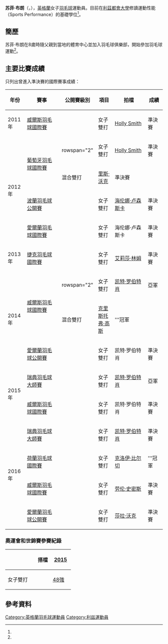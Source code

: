 {{noteTA|G1=Badminton
|1=zh-cn:利兹; zh-hk:列斯; zh-tw:里兹}}
{{Infobox 羽球選手
| playername              = 苏菲·布朗<br/>{{lang|en|Sophie Brown}}
| image                   = 
| size                    = 
| caption                 = 
| birth_name              = 
| date_of_birth           = {{birth_date_and_age|1993|2|12}}<ref name="badeng">{{cite web|title=ENGLAND SENIORS - Sophie Brown|url=http://www.badmintonengland.co.uk/show_person.asp?itemid=4212&itemTitle=Sophie+Brown&section=4169&sectionTitle=ENGLAND+SENIORS#.VHlPDDGUf90|publisher=Badminton ENGLAND|language=en|access-date=2014-11-29|archive-date=2014-12-05|archive-url=https://web.archive.org/web/20141205040329/http://www.badmintonengland.co.uk/show_person.asp?itemid=4212&itemTitle=Sophie+Brown&section=4169&sectionTitle=ENGLAND+SENIORS#.VHlPDDGUf90|dead-url=yes}}</ref>
| place_of_birth          = {{ENG}}[[利兹|利兹]]<ref name="badeng"/>
| residence               =
| height                  = {{height|m=1.67}}<ref name="badeng"/>
| weight                  = 
| handedness              = 右手<ref name="badeng"/>
| country                 = {{ENG}}
| years_started           = 
| coach                   = Julian Robertson<ref name="badeng"/>
| event                   = 女子雙打、混合雙打
| highest_ranking         = 第82位（女雙-[[海伦娜·卢森斯卡|卢森斯卡]]）
| date_of_highest_ranking = 2013年6月6日<ref name="ranking">[http://bwfcontent.tournamentsoftware.com/ranking/player.aspx?id=7947&player=280282 BWF World Ranking - Ranking of Sophie BROWN (84744)]{{en}}</ref>
| current_ranking         = 第157位（女雙-[[艾米莉·韦斯特伍德|韦斯特伍德]]）<br/>第180位（女雙-[[凯特·罗伯特肖|罗伯特肖]]）<br/>第191位（女雙-[[艾莉莎·林姆|林姆]]）<br/>第369位（混雙-[[克里斯托弗·高斯|高斯]]）<br/>第418位（混雙-[[加里·福克斯|加里·福克斯]]）<br/>第1064位（混雙-[[汤姆·沃尔芬登|沃尔芬登]]）
| date_of_current_ranking = 2014年11月27日 <ref>[http://bwfcontent.tournamentsoftware.com/ranking/category.aspx?id=7947&category=475 BWF World Ranking - BWF世界排名榜 (11/27/2014) - Women's doubles]{{en}}</ref><ref>[http://bwfcontent.tournamentsoftware.com/ranking/category.aspx?id=7947&category=476 BWF World Ranking - BWF世界排名榜 (11/27/2014) - Mixed doubles]{{en}}</ref>
| played                  = 4勝–3負（女單）<br/>40勝–36負（女雙）<br/>22勝–26負（混雙）
| titles                  = 
| bwf_profile             = 6DCCD065-836C-4811-9F98-4BBE8C50E793
| bwf_id                  = 84744
| updated                 = 2014年11月29日
}}
{{MedalTableTop}}
{{MedalSport | 女子[[羽毛球|羽毛球]]}}
{{MedalCountry | {{ENG}}}}
{{MedalBottom}}
'''苏菲·布朗'''（{{lang-en|'''Sophie Brown'''}}，{{bd|1993年|2月12日|}}），[[英格蘭|英格蘭]]女子[[羽毛球|羽毛球]]運動員。目前在[[利茲都會大學|利茲都會大學]]修讀運動性能（Sports Performance）的基礎學位<ref name="badeng"/>。

==簡歷==
苏菲·布朗在8歲時隨父親到當地的體育中心並加入羽毛球俱樂部，開始參加羽毛球運動<ref name="badeng"/>。

==主要比賽成績==
只列出曾進入準決賽的國際賽事成績：
{| class=wikitable style="text-align:center; font-size:small;" 
!width="50"|年份
!width="180"|賽事
!width="80"|公開賽級別
!width="60"|項目
!width="140"|拍檔
!width="50"|成績
|-
!rowspan="1"|2011年
|[[2011年威爾斯羽毛球國際賽|威爾斯羽毛球國際賽]]
|{{BWFIS}}
|女子雙打
|[[Holly_Smith|Holly Smith]]
|bgcolor="#b8860b"|準決賽
|-
!rowspan="4"|2012年
|rowspan="2"|[[2012年葡萄牙羽毛球國際賽|葡萄牙羽毛球國際賽]]
|rowspan="2" {{BWFIS}}
|女子雙打
|[[Holly_Smith|Holly Smith]]
|bgcolor="#b8860b"|準決賽
|-
|混合雙打
|[[里斯·沃克|里斯·沃克]]
|bgcolor="#b8860b"|準決賽
|-
|[[2012年波蘭羽毛球公開賽|波蘭羽毛球公開賽]]
|{{BWFIS}}
|女子雙打
|[[海伦娜·卢森斯卡|海伦娜·卢森斯卡]]
|bgcolor="#b8860b"|準決賽
|-
|[[2012年愛爾蘭羽毛球國際賽|愛爾蘭羽毛球國際賽]]
|{{BWFIS}}
|女子雙打
|海伦娜·卢森斯卡
|bgcolor="#b8860b"|準決賽
|-
!rowspan="1"|2013年
|[[2013年捷克羽毛球國際賽|捷克羽毛球國際賽]]
|{{BWFIC}}
|女子雙打
|[[艾莉莎·林姆|艾莉莎·林姆]]
|bgcolor="#b8860b"|準決賽
|-
!rowspan="3"|2014年
|rowspan="2"|[[2014年威爾斯羽毛球國際賽|威爾斯羽毛球國際賽]]
|rowspan="2" {{BWFIC}}
|女子雙打
|[[凯特·罗伯特肖|凯特·罗伯特肖]]
|bgcolor="silver"|亞軍
|-
|混合雙打
|[[克里斯托弗·高斯|克里斯托弗·高斯]]
|bgcolor="gold"|'''冠軍
|-
|[[2014年愛爾蘭羽毛球公開賽|愛爾蘭羽毛球公開賽]]
|{{BWFIC}}
|女子雙打
|凯特·罗伯特肖
|bgcolor="#b8860b"|準決賽
|-
!rowspan="2"|2015年
|[[2015年瑞典羽毛球大師賽|瑞典羽毛球大師賽]]
|{{BWFIC}}
|女子雙打
|[[凯特·罗伯特肖|凯特·罗伯特肖]]
|bgcolor="silver"|亞軍
|-
|[[2015年威爾斯羽毛球國際賽|威爾斯羽毛球國際賽]]
|{{BWFIC}}
|女子雙打
|凯特·罗伯特肖
|bgcolor="#b8860b"|準決賽
|-
!rowspan="4"|2016年
|[[2016年瑞典羽毛球大師賽|瑞典羽毛球大師賽]]
|{{BWFIC}}
|女子雙打
|[[凯特·罗伯特肖|凯特·罗伯特肖]]
|bgcolor="#b8860b"|準決賽
|-
|[[2016年荷蘭羽毛球國際賽|荷蘭羽毛球國際賽]]
|{{BWFIS}}
|女子雙打
|[[克洛伊·比尔切|克洛伊·比尔切]]
|bgcolor="gold"|'''冠軍
|-
|[[2016年威爾斯羽毛球國際賽|威爾斯羽毛球國際賽]]
|{{BWFIC}}
|女子雙打
|[[劳伦·史密斯|劳伦·史密斯]]
|bgcolor="#b8860b"|準決賽
|-
|[[2016年愛爾蘭羽毛球公開賽|愛爾蘭羽毛球公開賽]]
|{{BWFIC}}
|女子雙打
|[[莎拉·沃克|莎拉·沃克]]
|bgcolor="#b8860b"|準決賽
|}
{{BWF賽事級別索引}}

===奧運會和世錦賽參賽紀錄===
{| class=wikitable style="text-align:center; font-size:small;" 
!
!搭檔
!width="50"|[[2015年世界羽毛球錦標賽|2015]]
|-
!width="80"|女子雙打
|align="left"|{{nowrap|[[凯特·罗伯特肖|凯特·罗伯特肖]]}}
|[[2015年世界羽毛球錦標賽女子雙打項目|48強]]
|}

==參考資料==
{{Reflist}}

{{DEFAULTSORT:Brown, Sophie}}
[[Category:英格蘭羽毛球運動員|Category:英格蘭羽毛球運動員]]
[[Category:利兹運動員|Category:利兹運動員]]
